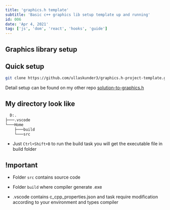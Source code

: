 ---
title: 'graphics.h template'
subtitle: 'Basic c++ graphics lib setup template up and running'
id: 006
date: 'Apr 4, 2021'
tag: ['js', 'dom', 'react', 'hooks', 'guide']
---

## Graphics library setup

## Quick setup

```bash
git clone https://github.com/ullaskunder3/graphics.h-project-template.git
```

Detail setup can be found on my other repo [solution-to-graphics.h](https://www.mnxblog.live/blog/day2)

## My directory look like

```cmd
  D:.
├───.vscode
└───Home
    ├───build
    └───src
```

- Just `Ctrl+Shift+B` to run the build task you will get the executable file in build folder

## !mportant

- Folder `src` contains source code

- Folder `build` where compiler generate .exe

- .vscode contains c_cpp_properties.json and task require modification according to your environment and types compiler